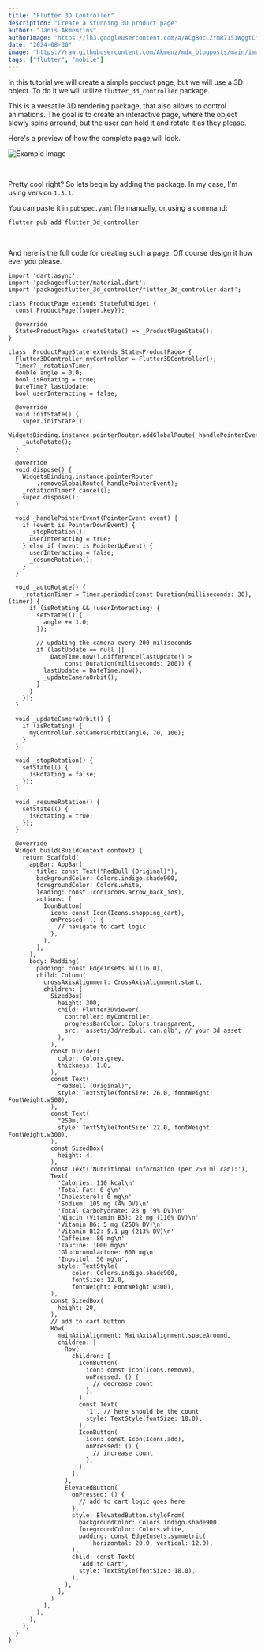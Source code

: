 ```yaml
---
title: "Flutter 3D Controller"
description: "Create a stunning 3D product page"
author: "Janis Akmentins"
authorImage: "https://lh3.googleusercontent.com/a/ACg8ocLZYmR7151WggtCmwlpqbsvDxMcTxva3CQzxRm8q123b3o=s96-c"
date: "2024-08-30"
image: "https://raw.githubusercontent.com/Akmenz/mdx_blogposts/main/images/flutter3d.webp"
tags: ["flutter", "mobile"]
---
```


In this tutorial we will create a simple product page, but we will use a 3D object. To do it we will utilize `flutter_3d_controller` package.

This is a versatile 3D rendering package, that also allows to control animations. The goal is to create an interactive page, where the object slowly spins arround, but the user can hold it and rotate it as they please.

Here's a preview of how the complete page will look.

![Example Image](https://raw.githubusercontent.com/Akmenz/mdx_blogposts/main/images/flutter3d.gif)

&nbsp;

Pretty cool right? So lets begin by adding the package. In my case, I'm using version `1.3.1`.

You can paste it in `pubspec.yaml` file manually, or using a command:

```bash
flutter pub add flutter_3d_controller
```

&nbsp;

And here is the full code for creating such a page. Off course design it how ever you please.

```tsx
import 'dart:async';
import 'package:flutter/material.dart';
import 'package:flutter_3d_controller/flutter_3d_controller.dart';

class ProductPage extends StatefulWidget {
  const ProductPage({super.key});

  @override
  State<ProductPage> createState() => _ProductPageState();
}

class _ProductPageState extends State<ProductPage> {
  Flutter3DController myController = Flutter3DController();
  Timer? _rotationTimer;
  double angle = 0.0;
  bool isRotating = true;
  DateTime? lastUpdate;
  bool userInteracting = false;

  @override
  void initState() {
    super.initState();
    WidgetsBinding.instance.pointerRouter.addGlobalRoute(_handlePointerEvent);
    _autoRotate();
  }

  @override
  void dispose() {
    WidgetsBinding.instance.pointerRouter
        .removeGlobalRoute(_handlePointerEvent);
    _rotationTimer?.cancel();
    super.dispose();
  }

  void _handlePointerEvent(PointerEvent event) {
    if (event is PointerDownEvent) {
      _stopRotation();
      userInteracting = true;
    } else if (event is PointerUpEvent) {
      userInteracting = false;
      _resumeRotation();
    }
  }

  void _autoRotate() {
    _rotationTimer = Timer.periodic(const Duration(milliseconds: 30), (timer) {
      if (isRotating && !userInteracting) {
        setState(() {
          angle += 1.0;
        });

        // updating the camera every 200 miliseconds
        if (lastUpdate == null ||
            DateTime.now().difference(lastUpdate!) >
                const Duration(milliseconds: 200)) {
          lastUpdate = DateTime.now();
          _updateCameraOrbit();
        }
      }
    });
  }

  void _updateCameraOrbit() {
    if (isRotating) {
      myController.setCameraOrbit(angle, 70, 100);
    }
  }

  void _stopRotation() {
    setState(() {
      isRotating = false;
    });
  }

  void _resumeRotation() {
    setState(() {
      isRotating = true;
    });
  }

  @override
  Widget build(BuildContext context) {
    return Scaffold(
      appBar: AppBar(
        title: const Text("RedBull (Original)"),
        backgroundColor: Colors.indigo.shade900,
        foregroundColor: Colors.white,
        leading: const Icon(Icons.arrow_back_ios),
        actions: [
          IconButton(
            icon: const Icon(Icons.shopping_cart),
            onPressed: () {
              // navigate to cart logic
            },
          ),
        ],
      ),
      body: Padding(
        padding: const EdgeInsets.all(16.0),
        child: Column(
          crossAxisAlignment: CrossAxisAlignment.start,
          children: [
            SizedBox(
              height: 300,
              child: Flutter3DViewer(
                controller: myController,
                progressBarColor: Colors.transparent,
                src: 'assets/3d/redbull_can.glb', // your 3d asset
              ),
            ),
            const Divider(
              color: Colors.grey,
              thickness: 1.0,
            ),
            const Text(
              "RedBull (Original)",
              style: TextStyle(fontSize: 26.0, fontWeight: FontWeight.w500),
            ),
            const Text(
              "250ml",
              style: TextStyle(fontSize: 22.0, fontWeight: FontWeight.w300),
            ),
            const SizedBox(
              height: 4,
            ),
            const Text('Nutritional Information (per 250 ml can):'),
            Text(
              'Calories: 110 kcal\n'
              'Total Fat: 0 g\n'
              'Cholesterol: 0 mg\n'
              'Sodium: 105 mg (4% DV)\n'
              'Total Carbohydrate: 28 g (9% DV)\n'
              'Niacin (Vitamin B3): 22 mg (110% DV)\n'
              'Vitamin B6: 5 mg (250% DV)\n'
              'Vitamin B12: 5.1 µg (213% DV)\n'
              'Caffeine: 80 mg\n'
              'Taurine: 1000 mg\n'
              'Glucuronolactone: 600 mg\n'
              'Inositol: 50 mg\n',
              style: TextStyle(
                  color: Colors.indigo.shade900,
                  fontSize: 12.0,
                  fontWeight: FontWeight.w300),
            ),
            const SizedBox(
              height: 20,
            ),
            // add to cart button
            Row(
              mainAxisAlignment: MainAxisAlignment.spaceAround,
              children: [
                Row(
                  children: [
                    IconButton(
                      icon: const Icon(Icons.remove),
                      onPressed: () {
                        // decrease count
                      },
                    ),
                    const Text(
                      '1', // here should be the count
                      style: TextStyle(fontSize: 18.0),
                    ),
                    IconButton(
                      icon: const Icon(Icons.add),
                      onPressed: () {
                        // increase count
                      },
                    ),
                  ],
                ),
                ElevatedButton(
                  onPressed: () {
                    // add to cart logic goes here
                  },
                  style: ElevatedButton.styleFrom(
                    backgroundColor: Colors.indigo.shade900,
                    foregroundColor: Colors.white,
                    padding: const EdgeInsets.symmetric(
                        horizontal: 20.0, vertical: 12.0),
                  ),
                  child: const Text(
                    'Add to Cart',
                    style: TextStyle(fontSize: 18.0),
                  ),
                ),
              ],
            )
          ],
        ),
      ),
    );
  }
}

```